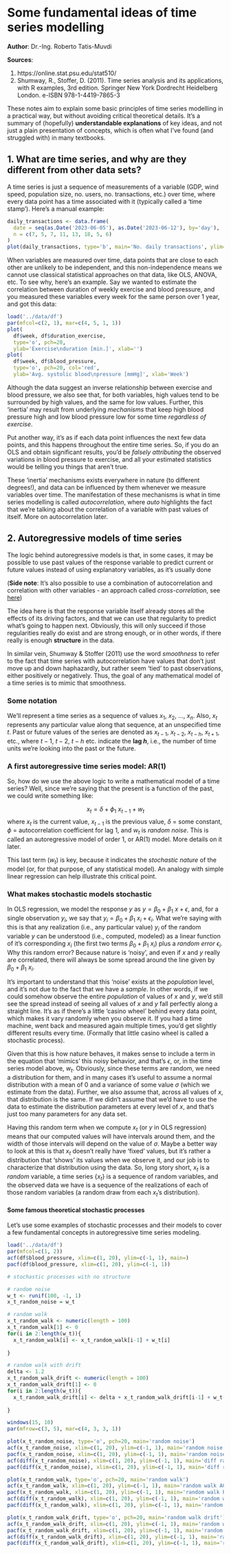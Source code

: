 # **Some fundamental ideas of time series modelling**

**Author**: Dr.-Ing. Roberto Tatis-Muvdi

**Sources**: 

  1. https://online.stat.psu.edu/stat510/
  2. Shumway, R., Stoffer, D. (2011). Time series analysis and its applications, with R examples, 3rd edition. Springer New York Dordrecht Heidelberg London. e-ISBN 978-1-4419-7865-3

These notes aim to explain some basic principles of time series modelling in a practical way, but without avoiding critical theoretical details. It's a summary of (hopefully) **understandable explanations** of key ideas, and not just a plain presentation of concepts, which is often what I've found (and struggled with) in many textbooks.

## **1. What are time series, and why are they different from other data sets?**

A time series is just a sequence of measurements of a variable (GDP, wind speed, population size, no. users, no. transactions, etc.) over time, where every data point has a time associated with it (typically called a 'time stamp'). Here's a manual example:

```r
daily_transactions <- data.frame(
  date = seq(as.Date('2023-06-05'), as.Date('2023-06-12'), by='day'),
  n = c(7, 5, 7, 11, 13, 18, 5, 6)
)
plot(daily_transactions, type='b', main='No. daily transactions', ylim=c(0, 20))
```

When variables are measured over time, data points that are close to each other are unlikely to be independent, and this non-independence means we cannot use classical statistical approaches on that data, like OLS, ANOVA, etc. To see why, here's an example. Say we wanted to estimate the correlation between duration of weekly exercise and blood pressure, and you measured these variables every week for the same person over 1 year, and got this data:

```r
load('../data/df')
par(mfcol=c(2, 1), mar=c(4, 5, 1, 1))
plot(
  df$week, df$duration_exercise, 
  type='o', pch=20, 
  ylab='Exercise\nduration [min.]', xlab='')
plot(
  df$week, df$blood_pressure, 
  type='o', pch=20, col='red', 
  ylab='Avg. systolic blood\npressure [mmHg]', xlab='Week')
```

Although the data suggest an inverse relationship between exercise and blood pressure, we also see that, for both variables, high values tend to be surrounded by high values, and the same for low values. Further, this 'inertia' may result from underlying *mechanisms* that keep high blood pressure high and low blood pressure low for some time *regardless of exercise*. 

Put another way, it's as if each data point influences the next few data points, and this happens throughout the entire time series. So, if you do an OLS and obtain significant results, you'd be *falsely attributing* the observed variations in blood pressure to exercise, and all your estimated statistics would be telling you things that aren't true.   

These 'inertia' mechanisms exists everywhere in nature (to different degrees!), and data can be influenced by them whenever we measure variables over time. The manifestation of these mechanisms is what in time series modelling is called *autocorrelation*, where *auto* highlights the fact that we're talking about the correlation of a variable with past values of itself. More on autocorrelation later.

## **2. Autoregressive models of time series**

The logic behind autoregressive models is that, in some cases, it may be possible to use past values of the response variable to predict current or future values instead of using explanatory variables, as it's usually done 

(**Side note**: It's also possible to use a combination of autocorrelation and correlation with other variables - an approach called *cross-correlation*, see [here](https://online.stat.psu.edu/stat510/lesson/8/8.2))

The idea here is that the response variable itself already stores all the effects of its driving factors, and that we can use that regularity to predict what's going to happen next. Obviously, this will only succeed if those regularities really do exist and are strong enough, or in other words, if there really is enough **structure** in the data.

In similar vein, Shumway & Stoffer (2011) use the word *smoothness* to refer to the fact that time series with autocorrelation have values that don't just move up and down haphazardly, but rather seem 'tied' to past observations, either positively or negatively. Thus, the goal of any mathematical model of a time series is to mimic that smoothness.

### **Some notation**

We'll represent a time series as a sequence of values $x_{1}$, $x_{2}$, ..., $x_{n}$. Also, $x_{t}$ represents any particular value along that sequence, at an unspecified time $t$. Past or future values of the series are denoted as $x_{t-1}$, $x_{t-2}$, $x_{t-h}$, $x_{t+1}$, etc., where $t-1$, $t-2$, $t-h$ etc. indicate the **lag $h$**, i.e., the number of time units we're looking into the past or the future.

### **A first autoregressive time series model: AR(1)**

So, how do we use the above logic to write a mathematical model of a time series? Well, since we're saying that the present is a function of the past, we could write something like: 

$$x_{t}=\delta+\phi_{1}~x_{t-1}+w_{t}$$
where $x_{t}$ is the current value, $x_{t-1}$ is the previous value, $\delta$ = some constant, $\phi$ = autocorrelation coefficient for lag 1, and $w_{t}$ is *random noise*. This is called an autoregressive model of order 1, or AR(1) model. More details on it later.

This last term ($w_{t}$) is key, because it indicates the *stochastic nature* of the model (or, for that purpose, of any statistical model). An analogy with simple linear regression can help illustrate this critical point.

### **What makes stochastic models stochastic**

In OLS regression, we model the response $y$ as $y=\beta_{0}+\beta_{1}~x+\epsilon$, and, for a single observation $y_{i}$, we say that $y_{i}=\beta_{0}+\beta_{1}~x_{i}+\epsilon_{i}$. What we're saying with this is that any realization (i.e., any particular value) $y_{i}$ of the random variable $y$ can be understood (i.e., computed, modeled) as a linear function of it's corresponding $x_{i}$ (the first two terms $\beta_{0}+\beta_{1}~x_{i}$) plus a *random error* 
$\epsilon_{i}$. Why this random error? Because nature is 'noisy', and even if $x$ and $y$ really are correlated, there will always be some spread around the line given by $\beta_{0}+\beta_{1}~x_{i}$. 

It's important to understand that this 'noise' exists at the *population* level, and it's not due to the fact that we have a *sample*. In other words, if we could somehow observe the entire *population* of values of $x$ and $y$, we'd still see the spread instead of seeing all values of $x$ and $y$ fall perfectly along a straight line. It's as if there's a little 'casino wheel' behind every data point, which makes it vary randomly when you observe it. If you had a time machine, went back and measured again multiple times, you'd get slightly different results every time. (Formally that little casino wheel is called a stochastic process).

Given that this is how nature behaves, it makes sense to include a term in the equation that 'mimics' this noisy behavior, and that's $\epsilon$, or, in the time series model above, $w_{t}$. Obviously, since these terms are random, we need a distribution for them, and in many cases it's useful to assume a normal distribution with a mean of 0 and a variance of some value $\sigma$ (which we estimate from the data). Further, we also assume that, across all values of $x$, that distribution is the same. If we didn't assume that we'd have to use the data to estimate the distribution parameters at every level of $x$, and that's just too many parameters for any data set.

Having this random term when we compute $x_{t}$ (or $y$ in OLS regression) means that our computed values will have intervals around them, and the width of those intervals will depend on the value of $\sigma$. Maybe a better way to look at this is that $x_{t}$ doesn't really have 'fixed' values, but it's rather a distribution that 'shows' its values when we observe it, and our job is to characterize that distribution using the data. So, long story short, $x_{t}$ is a *random* variable, a time series {$x_{t}$} is a sequence of random variables, and the observed data we have is a sequence of the realizations of each of those random variables (a random draw from each $x_{t}$'s distribution).

#### **Some famous theoretical stochastic processes**

Let's use some examples of stochastic processes and their models to cover a few fundamental concepts in autoregressive time series modeling.

 

```r


load('../data/df')
par(mfcol=c(1, 2))
acf(df$blood_pressure, xlim=c(1, 20), ylim=c(-1, 1), main=)
pacf(df$blood_pressure, xlim=c(1, 20), ylim=c(-1, 1))

# stochastic processes with no structure

# random noise
w_t <- runif(100, -1, 1)
x_t_random_noise = w_t

# random walk
x_t_random_walk <- numeric(length = 100)
x_t_random_walk[1] <- 0
for(i in 2:length(w_t)){
  x_t_random_walk[i] <- x_t_random_walk[i-1] + w_t[i]
  
}

# random walk with drift
delta <- 1.2
x_t_random_walk_drift <- numeric(length = 100)
x_t_random_walk_drift[1] <- 0
for(i in 2:length(w_t)){
  x_t_random_walk_drift[i] <- delta + x_t_random_walk_drift[i-1] + w_t[i]
  
}

windows(15, 10)
par(mfrow=c(3, 5), mar=c(4, 3, 3, 1))

plot(x_t_random_noise, type='o', pch=20, main='random noise')
acf(x_t_random_noise, xlim=c(1, 20), ylim=c(-1, 1), main='random noise ACF')
pacf(x_t_random_noise, xlim=c(1, 20), ylim=c(-1, 1), main='random noise PACF')
acf(diff(x_t_random_noise), xlim=c(1, 20), ylim=c(-1, 1), main='diff random noise ACF')
pacf(diff(x_t_random_noise), xlim=c(1, 20), ylim=c(-1, 1), main='diff random noise PACF')

plot(x_t_random_walk, type='o', pch=20, main='random walk')
acf(x_t_random_walk, xlim=c(1, 20), ylim=c(-1, 1), main='random walk ACF')
pacf(x_t_random_walk, xlim=c(1, 20), ylim=c(-1, 1), main='random walk PACF')
acf(diff(x_t_random_walk), xlim=c(1, 20), ylim=c(-1, 1), main='random walk diff ACF')
pacf(diff(x_t_random_walk), xlim=c(1, 20), ylim=c(-1, 1), main='random walk diff PACF')

plot(x_t_random_walk_drift, type='o', pch=20, main='random walk drift')
acf(x_t_random_walk_drift, xlim=c(1, 20), ylim=c(-1, 1), main='random walk drift ACF')
pacf(x_t_random_walk_drift, xlim=c(1, 20), ylim=c(-1, 1), main='random walk drift PACF')
acf(diff(x_t_random_walk_drift), xlim=c(1, 20), ylim=c(-1, 1), main='random walk drift diff ACF')
pacf(diff(x_t_random_walk_drift), xlim=c(1, 20), ylim=c(-1, 1), main='random walk drift diff PACF')




```
